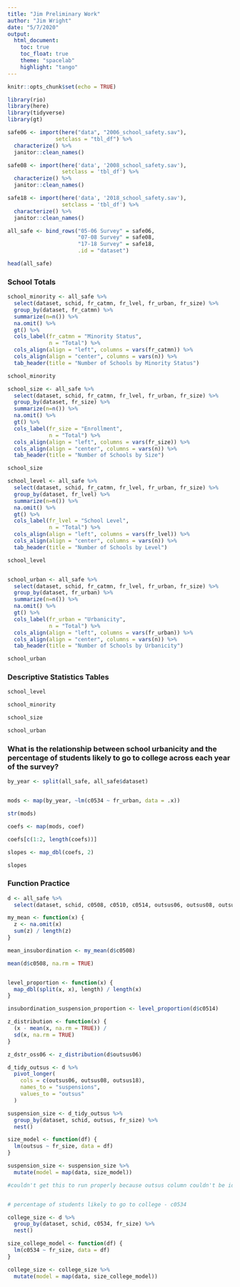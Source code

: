 ```yaml
---
title: "Jim Preliminary Work"
author: "Jim Wright"
date: "5/7/2020"
output:
  html_document: 
    toc: true
    toc_float: true
    theme: "spacelab"
    highlight: "tango"
---
```


```r
knitr::opts_chunk$set(echo = TRUE)

library(rio)
library(here)
library(tidyverse)
library(gt)

safe06 <- import(here("data", "2006_school_safety.sav"),
               setclass = "tbl_df") %>% 
  characterize() %>% 
  janitor::clean_names() 

safe08 <- import(here('data', '2008_school_safety.sav'),
                 setclass = 'tbl_df') %>% 
  characterize() %>% 
  janitor::clean_names()

safe18 <- import(here('data', '2018_school_safety.sav'),
                 setclass = 'tbl_df') %>% 
  characterize() %>% 
  janitor::clean_names()

all_safe <- bind_rows("05-06 Survey" = safe06, 
                      "07-08 Survey" = safe08, 
                      "17-18 Survey" = safe18, 
                      .id = "dataset")

head(all_safe)
```


### School Totals
```r
school_minority <- all_safe %>% 
  select(dataset, schid, fr_catmn, fr_lvel, fr_urban, fr_size) %>% 
  group_by(dataset, fr_catmn) %>% 
  summarize(n=n()) %>% 
  na.omit() %>% 
  gt() %>% 
  cols_label(fr_catmn = "Minority Status",
             n = "Total") %>% 
  cols_align(align = "left", columns = vars(fr_catmn)) %>% 
  cols_align(align = "center", columns = vars(n)) %>% 
  tab_header(title = "Number of Schools by Minority Status")

school_minority

school_size <- all_safe %>% 
  select(dataset, schid, fr_catmn, fr_lvel, fr_urban, fr_size) %>% 
  group_by(dataset, fr_size) %>% 
  summarize(n=n()) %>% 
  na.omit() %>% 
  gt() %>% 
  cols_label(fr_size = "Enrollment",
             n = "Total") %>% 
  cols_align(align = "left", columns = vars(fr_size)) %>% 
  cols_align(align = "center", columns = vars(n)) %>% 
  tab_header(title = "Number of Schools by Size")

school_size

school_level <- all_safe %>% 
  select(dataset, schid, fr_catmn, fr_lvel, fr_urban, fr_size) %>% 
  group_by(dataset, fr_lvel) %>% 
  summarize(n=n()) %>% 
  na.omit() %>% 
  gt() %>% 
  cols_label(fr_lvel = "School Level",
             n = "Total") %>% 
  cols_align(align = "left", columns = vars(fr_lvel)) %>% 
  cols_align(align = "center", columns = vars(n)) %>% 
  tab_header(title = "Number of Schools by Level")

school_level


school_urban <- all_safe %>% 
  select(dataset, schid, fr_catmn, fr_lvel, fr_urban, fr_size) %>% 
  group_by(dataset, fr_urban) %>% 
  summarize(n=n()) %>% 
  na.omit() %>% 
  gt() %>% 
  cols_label(fr_urban = "Urbanicity",
             n = "Total") %>% 
  cols_align(align = "left", columns = vars(fr_urban)) %>% 
  cols_align(align = "center", columns = vars(n)) %>% 
  tab_header(title = "Number of Schools by Urbanicity")

school_urban
```

### Descriptive Statistics Tables
```r
school_level

school_minority

school_size

school_urban
```

### What is the relationship between school urbanicity and the percentage of students likely to go to college across each year of the survey?
```r
by_year <- split(all_safe, all_safe$dataset)


mods <- map(by_year, ~lm(c0534 ~ fr_urban, data = .x))

str(mods)

coefs <- map(mods, coef) 

coefs[c(1:2, length(coefs))]

slopes <- map_dbl(coefs, 2)

slopes
```


### Function Practice 
```r
d <- all_safe %>% 
  select(dataset, schid, c0508, c0510, c0514, outsus06, outsus08, outsus18, c0534, c0536, c0568, c0178, c0180, c0181, c0182, c0192, c0194, c0196, c0198, c0200, c0202, c0175, c0179, c0186, fr_catmn, fr_lvel, fr_urban, fr_size)

my_mean <- function(x) {
  z <- na.omit(x)
  sum(z) / length(z)
}

mean_insubordination <- my_mean(d$c0508)

mean(d$c0508, na.rm = TRUE)


level_proportion <- function(x) {
  map_dbl(split(x, x), length) / length(x)
}

insubordination_suspension_proportion <- level_proportion(d$c0514)

z_distribution <- function(x) {
  (x - mean(x, na.rm = TRUE)) / 
  sd(x, na.rm = TRUE) 
}

z_dstr_oss06 <- z_distribution(d$outsus06)

d_tidy_outsus <- d %>% 
  pivot_longer(
    cols = c(outsus06, outsus08, outsus18),
    names_to = "suspensions",
    values_to = "outsus"
  )

suspension_size <- d_tidy_outsus %>% 
  group_by(dataset, schid, outsus, fr_size) %>% 
  nest()

size_model <- function(df) {
  lm(outsus ~ fr_size, data = df)
}

suspension_size <- suspension_size %>% 
  mutate(model = map(data, size_model))

#couldn't get this to run properly because outsus column couldn't be identified 


# percentage of students likely to go to college - c0534

college_size <- d %>% 
  group_by(dataset, schid, c0534, fr_size) %>% 
  nest()

size_college_model <- function(df) {
  lm(c0534 ~ fr_size, data = df)
}

college_size <- college_size %>% 
  mutate(model = map(data, size_college_model))
```


